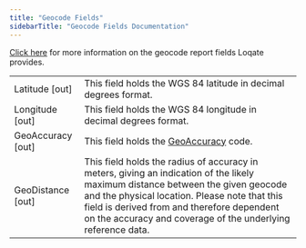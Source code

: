 ```yaml
---
title: "Geocode Fields"
sidebarTitle: "Geocode Fields Documentation"
---
```


[Click here](/support/geocode-accuracy-codes-demystified/) for more information on the geocode report fields Loqate provides.

|                   |                                                                                                                                                                                                                                                                                                |
| ----------------- | ---------------------------------------------------------------------------------------------------------------------------------------------------------------------------------------------------------------------------------------------------------------------------------------------- |
| Latitude [out]    | This field holds the WGS 84 latitude in decimal degrees format.                                                                                                                                                                                                                                |
| Longitude [out]   | This field holds the WGS 84 longitude in decimal degrees format.                                                                                                                                                                                                                               |
| GeoAccuracy [out] | This field holds the [GeoAccuracy](/report-codes/geoaccuracy-code/) code.                                                                                                                                                                                                                      |
| GeoDistance [out] | This field holds the radius of accuracy in meters, giving an indication of the likely maximum distance between the given geocode and the physical location. Please note that this field is derived from and therefore dependent on the accuracy and coverage of the underlying reference data. |
